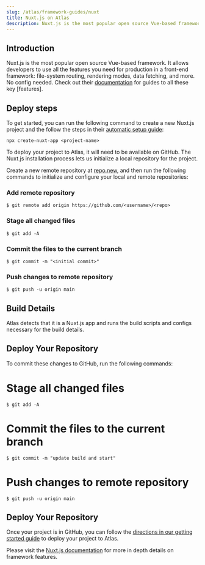 ```yaml
---
slug: /atlas/framework-guides/nuxt
title: Nuxt.js on Atlas
description: Nuxt.js is the most popular open source Vue-based framework. In this guide, you will learn how to deploy it on Atlas.
---
```


## Introduction

Nuxt.js is the most popular open source Vue-based framework. It allows developers to use all the features you need for production in a front-end framework: file-system routing, rendering modes, data fetching, and more. No config needed.
Check out their [documentation](https://nuxtjs.org/docs/get-started) for guides to all these key [features].

## Deploy steps

To get started, you can run the following command to create a new Nuxt.js project and the follow the steps in their [automatic setup guide](https://nuxtjs.org/docs/get-started/installation#using-create-nuxt-app):

`npx create-nuxt-app <project-name>`

To deploy your project to Atlas, it will need to be available on GitHub. The Nuxt.js installation process lets us initialize a local repository for the project.

Create a new remote repository at [repo.new](https://github.com/new/), and then run the following commands to initialize and configure your local and remote repositories:

### Add remote repository

`$ git remote add origin https://github.com/<username>/<repo>`

### Stage all changed files

`$ git add -A`

### Commit the files to the current branch

`$ git commit -m "<initial commit>"`

### Push changes to remote repository

`$ git push -u origin main`

## Build Details

Atlas detects that it is a Nuxt.js app and runs the build scripts and configs necessary for the build details.

## Deploy Your Repository

To commit these changes to GitHub, run the following commands:

# Stage all changed files

`$ git add -A`

# Commit the files to the current branch

`$ git commit -m "update build and start"`

# Push changes to remote repository

`$ git push -u origin main`

## Deploy Your Repository

Once your project is in GitHub, you can follow the [directions in our getting started guide](https://developers.wpengine.com/docs/atlas/getting-started/deploy-from-existing-repo) to deploy your project to Atlas.

Please visit the [Nuxt.js documentation](https://nuxtjs.org/docs/get-started) for more in depth details on framework features.
